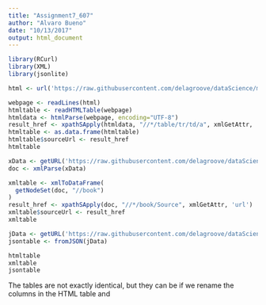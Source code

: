 ```yaml
---
title: "Assignment7_607"
author: "Alvaro Bueno"
date: "10/13/2017"
output: html_document
---
```


```r
library(RCurl)
library(XML)
library(jsonlite)

html <- url('https://raw.githubusercontent.com/delagroove/dataScience/master/books.html')
```


```r
webpage <- readLines(html)
htmltable <- readHTMLTable(webpage)
htmldata <- htmlParse(webpage, encoding="UTF-8")
result_href <- xpathSApply(htmldata, "//*/table/tr/td/a", xmlGetAttr, 'href')
htmltable <- as.data.frame(htmltable)
htmltable$sourceUrl <- result_href
htmltable
```


```r
xData <- getURL('https://raw.githubusercontent.com/delagroove/dataScience/master/books.xml')
doc <- xmlParse(xData)

xmltable <- xmlToDataFrame(
  getNodeSet(doc, "//book")
)
result_href <- xpathSApply(doc, "//*/book/Source", xmlGetAttr, 'url')
xmltable$sourceUrl <- result_href
xmltable
```

```r
jData <- getURL('https://raw.githubusercontent.com/delagroove/dataScience/master/books.json')
jsontable <- fromJSON(jData)

htmltable
xmltable
jsontable

```

The tables are not exactly identical, but they can be if we rename the columns in the HTML table and 